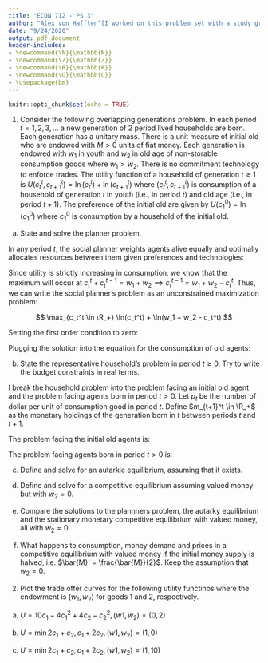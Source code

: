 ```yaml
---
title: "ECON 712 - PS 3"
author: "Alex von Hafften^[I worked on this problem set with a study group of Michael Nattinger, Andrew Smith, and Ryan Mather. I also discussed problems with Emily Case, Sarah Bass, and Danny Edgel.]"
date: "9/24/2020"
output: pdf_document
header-includes:
- \newcommand{\N}{\mathbb{N}}
- \newcommand{\Z}{\mathbb{Z}}
- \newcommand{\R}{\mathbb{R}}
- \newcommand{\Q}{\mathbb{Q}}
- \usepackage{bm}
---
```


```r
knitr::opts_chunk$set(echo = TRUE)
```

1. Consider the following overlapping generations problem. In each period $t = 1, 2, 3, ...$ a new generation of 2 period lived households are born.  Each generation has a unitary mass.  There is a unit measure of initial old who are endowed with $\bar{M} > 0$ units of fiat money. Each generation is endowed with $w_1$ in youth and $w_2$ in old age of non-storable consumption goods where $w_1 > w_2$.  There is no commitment technology to enforce trades. The utility function of a household of generation $t \ge 1$ is $U(c_t^t, c_{t+1}^t) = \ln(c_t^t) + \ln(c_{t+1}^t)$ where $(c_t^t, c_{t+1}^t)$ is consumption of a household of generation $t$ in youth (i.e., in period $t$) and old age (i.e., in period $t+1$).  The preference of the initial old are given by $U(c_1^0) = \ln(c_1^0)$ where $c_1^0$ is consumption by a household of the initial old.

(a) State and solve the planner problem.

In any period $t$, the social planner weights agents alive equally and optimally allocates resources between them given preferences and technologies:

\begin{align*}
\max_{(c_t^t, c_t^{t-1}) \in \R^2_+} & \ln(c_t^t) + \ln(c_{t}^{t-1})\\
\text{s.t. } & c_t^t + c_t^{t-1}\le w_1 + w_2
\end{align*}

Since utility is strictly increasing in consumption, we know that the maximum will occur at $c_t^t + c_t^{t-1} = w_1 + w_2 \implies c_t^{t-1} = w_1 + w_2 - c_t^t$. Thus, we can write the social planner's problem as an unconstrained maximization problem:

$$
\max_{c_t^t \in \R_+} \ln(c_t^t) + \ln(w_1 + w_2 - c_t^t)
$$

Setting the first order condition to zero:

\begin{align*}
\frac{1}{c_t^t} - \frac{1}{w_1 + w_2 - c_t^t} &= 0\\
\implies c_t^t  &= \frac{w_1 + w_2}{2}
\end{align*}

Plugging the solution into the equation for the consumption of old agents:

\begin{align*}
c_t^{t-1} &= w_1 + w_2 - \frac{w_1 + w_2}{2} \\
  &= \frac{w_1 + w_2}{2} \\
\end{align*}

(b) State the representative household's problem in period $t \ge 0$. Try to write the budget constraints in real terms.

I break the household problem into the problem facing an initial old agent and the problem facing agents born in period $t > 0$.  Let $p_t$ be the number of dollar per unit of consumption good in period $t$.  Define $m_{t+1}^t \in \R_+$ as the monetary holdings of the generation born in $t$ between periods $t$ and $t+1$.

The problem facing the initial old agents is:

\begin{align*}
\max_{c_1^0 \in \R_+} & \ln(c_1^0) \\
\text{s.t. } & c_1^0 \le w_2 + \frac{\bar{M}}{p_1}
\end{align*}

The problem facing agents born in period $t > 0$ is:

\begin{align*}
\max_{(c_t^t, c_{t+1}^t) \in \R^2_+} & \ln(c_t^t) + \ln(c_{t+1}^{t})\\
\text{s.t. } & c_t^t \le w_1 - \frac{m_{t+1}^t}{p_t}\\ 
             & c_{t+1}^t \le w_2 + \frac{m_{t+1}^t}{p_{t+1}} 
\end{align*}

(c) Define and solve for an autarkic equilibrium, assuming that it exists.

(d) Define and solve for a competitive equilibrium assuming valued money but with $w_2=0$.

(e) Compare the solutions to the plannners problem, the autarky equilibrium and the stationary monetary competitive equilibrium with valued money, all with $w_2 = 0$.

(f) What happens to consumption, money demand and prices in a competitive equilibrium with valued money if the initial money supply is halved, i.e. $\bar{M}' = \frac{\bar{M}}{2}$. Keep the assumption that $w_2 = 0$.

2. Plot the trade offer curves for the following utility functinos where the endowment is $(w_1, w_2)$ for goods 1 and 2, respectively.

(a) $U=10c_1-4c_1^2+4c_2-c_2^2, (w1, w_2) = (0, 2)$

(b) $U = \min{2c_1 + c_2, c_1 + 2c_2}, (w1, w_2) = (1, 0)$

(c) $U = \min{2c_1 + c_2, c_1 + 2c_2}, (w1, w_2) = (1, 10)$
